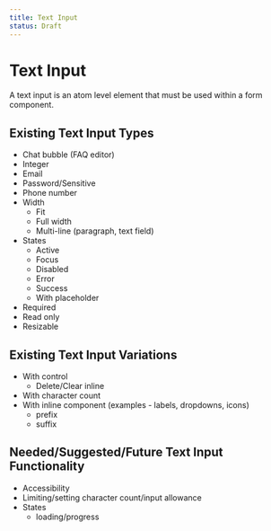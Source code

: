 ```yaml
---
title: Text Input
status: Draft
---
```


# Text Input

A text input is an atom level element that must be used within a form component.

## Existing Text Input Types

- Chat bubble (FAQ editor)
- Integer
- Email
- Password/Sensitive
- Phone number
- Width
	- Fit
	- Full width
	- Multi-line (paragraph, text field)
- States
	- Active
	- Focus
	- Disabled
	- Error
	- Success
	- With placeholder
- Required
- Read only
- Resizable

## Existing Text Input Variations

- With control
	- Delete/Clear inline
- With character count
- With inline component (examples - labels, dropdowns, icons)
	- prefix
	- suffix

## Needed/Suggested/Future Text Input Functionality

- Accessibility
- Limiting/setting character count/input allowance
- States
	- loading/progress

